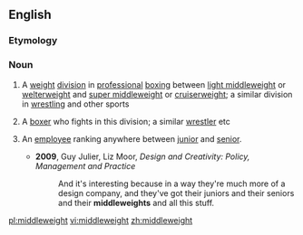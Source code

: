 ==English==

===Etymology===
{{compound|en|middle|weight}}

===Noun===
{{wikipedia}}
{{en-noun|~}}

# {{lb|en|uncountable}} A [[weight]] [[division]] in [[professional]] [[boxing]] between [[light middleweight]] or [[welterweight]] and [[super middleweight]] or [[cruiserweight]]; a similar division in [[wrestling]] and other sports
# {{lb|en|countable}} A [[boxer]] who fights in this division; a similar [[wrestler]] etc
# {{lb|en|countable|business|by extension}} An [[employee]] ranking anywhere between [[junior]] and [[senior]].
#* '''2009''', Guy Julier, ‎Liz Moor, ''Design and Creativity: Policy, Management and Practice''
#*: And it's interesting because in a way they're much more of a design company, and they've got their juniors and their seniors and their '''middleweights''' and all this stuff.

[[pl:middleweight]]
[[vi:middleweight]]
[[zh:middleweight]]